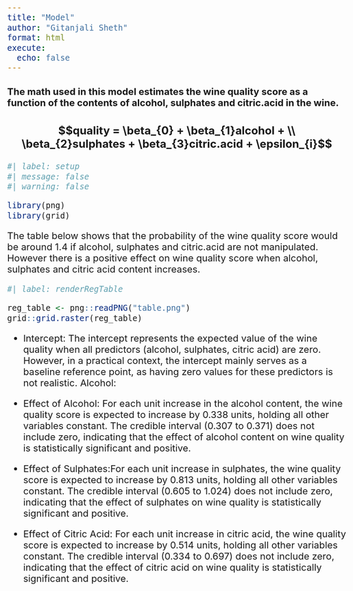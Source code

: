 ```yaml
---
title: "Model"
author: "Gitanjali Sheth"
format: html
execute: 
  echo: false
---
```


<style>

body {
  font-size: 22px;
}

</style>

#### The math used in this model estimates the wine quality score as a function of the contents of alcohol, sulphates and citric.acid in the wine. 

### $$quality = \beta_{0} + \beta_{1}alcohol + \\
\beta_{2}sulphates + \beta_{3}citric.acid + \epsilon_{i}$$


```r
#| label: setup
#| message: false
#| warning: false

library(png)
library(grid)

```
The table below shows that the probability of the wine quality score would be around 1.4 if alcohol, sulphates and citric.acid are not manipulated. However there is a positive effect on wine quality score when alcohol, sulphates and citric acid content increases.

```r
#| label: renderRegTable

reg_table <- png::readPNG("table.png")
grid::grid.raster(reg_table)

```



*   Intercept: The intercept represents the expected value of the wine quality when all predictors (alcohol, sulphates, citric acid) are zero. However, in a practical context, the intercept mainly serves as a baseline reference point, as having zero values for these predictors is not realistic.
Alcohol:

*   Effect of Alcohol: For each unit increase in the alcohol content, the wine quality score is expected to increase by 0.338 units, holding all other variables constant. The credible interval (0.307 to 0.371) does not include zero, indicating that the effect of alcohol content on wine quality is statistically significant and positive.

*   Effect of Sulphates:For each unit increase in sulphates, the wine quality score is expected to increase by 0.813 units, holding all other variables constant. The credible interval (0.605 to 1.024) does not include zero, indicating that the effect of sulphates on wine quality is statistically significant and positive.

*   Effect of Citric Acid: For each unit increase in citric acid, the wine quality score is expected to increase by 0.514 units, holding all other variables constant. The credible interval (0.334 to 0.697) does not include zero, indicating that the effect of citric acid on wine quality is statistically significant and positive.



